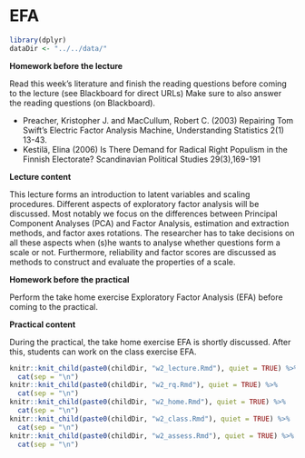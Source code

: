 # EFA

```{r, include = FALSE}
library(dplyr)
dataDir <- "../../data/"
```

**Homework before the lecture**

Read this week’s literature and finish the reading questions before coming to the lecture (see Blackboard for direct URLs)
Make sure to also answer the reading questions (on Blackboard).

- Preacher, Kristopher J. and MacCullum, Robert C. (2003) Repairing Tom Swift’s Electric Factor Analysis Machine, Understanding Statistics 2(1) 13-43.
- Kestilä, Elina (2006) Is There Demand for Radical Right Populism in the Finnish Electorate? Scandinavian Political Studies 29(3),169-191

**Lecture content**

This lecture forms an introduction to latent variables and scaling procedures. Different aspects of exploratory factor analysis will be discussed. Most notably we focus on the differences between Principal Component Analyses (PCA) and Factor Analysis, estimation and extraction methods, and factor axes rotations. The researcher has to take decisions on all these aspects when (s)he wants to analyse whether questions form a scale or not. Furthermore, reliability and factor scores are discussed as methods to construct and evaluate the properties of a scale.

**Homework before the practical**

Perform the take home exercise Exploratory Factor Analysis (EFA) before coming to the practical.

**Practical content**

During the practical, the take home exercise EFA is shortly discussed. After this, students can work on the class exercise EFA.

```{r, echo = FALSE, message = FALSE, warning = FALSE, results = "asis"}
knitr::knit_child(paste0(childDir, "w2_lecture.Rmd"), quiet = TRUE) %>% 
  cat(sep = "\n")
knitr::knit_child(paste0(childDir, "w2_rq.Rmd"), quiet = TRUE) %>% 
  cat(sep = "\n")
knitr::knit_child(paste0(childDir, "w2_home.Rmd"), quiet = TRUE) %>% 
  cat(sep = "\n")
knitr::knit_child(paste0(childDir, "w2_class.Rmd"), quiet = TRUE) %>% 
  cat(sep = "\n")
knitr::knit_child(paste0(childDir, "w2_assess.Rmd"), quiet = TRUE) %>% 
  cat(sep = "\n")
```
